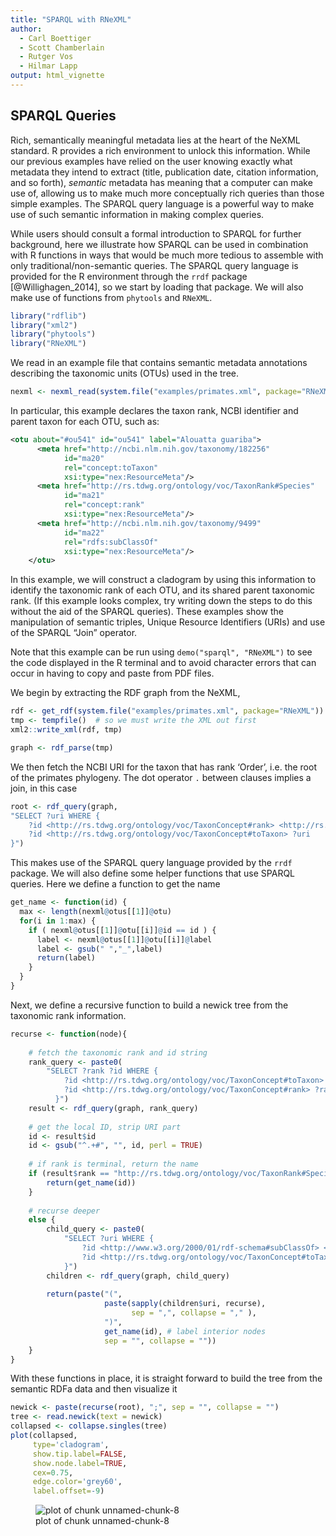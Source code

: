 ```yaml
---
title: "SPARQL with RNeXML"
author:
  - Carl Boettiger
  - Scott Chamberlain
  - Rutger Vos
  - Hilmar Lapp
output: html_vignette
---
```


<!--
%\VignetteEngine{knitr::rmarkdown}
%\VignetteIndexEntry{SPARQL with RNeXML}
-->









## SPARQL Queries

Rich, semantically meaningful metadata lies at the heart of the NeXML
standard.  R provides a rich environment to unlock this information.
While our previous examples have relied on the user knowing exactly
what metadata they intend to extract (title, publication date, citation
information, and so forth), _semantic_ metadata has meaning that a
computer can make use of, allowing us to make much more conceptually
rich queries than those simple examples.  The SPARQL query language
is a powerful way to make use of such semantic information in making 
complex queries. 

While users should consult a formal introduction to SPARQL for further
background, here we illustrate how SPARQL can be used in combination
with R functions in ways that would be much more tedious to assemble
with only traditional/non-semantic queries.  The SPARQL query language
is provided for the R environment through the `rrdf` package [@Willighagen_2014],
so we start by loading that package.  We will also make use of functions
from `phytools` and `RNeXML`.  


```r
library("rdflib")
library("xml2")
library("phytools")
library("RNeXML")
```

We read in an example file that contains semantic metadata annotations
describing the taxonomic units (OTUs) used in the tree.  


```r
nexml <- nexml_read(system.file("examples/primates.xml", package="RNeXML"))
```

In particular, this example declares the taxon rank, NCBI identifier and parent taxon
for each OTU, such as:

```xml
<otu about="#ou541" id="ou541" label="Alouatta guariba">
      <meta href="http://ncbi.nlm.nih.gov/taxonomy/182256" 
            id="ma20" 
            rel="concept:toTaxon" 
            xsi:type="nex:ResourceMeta"/>
      <meta href="http://rs.tdwg.org/ontology/voc/TaxonRank#Species" 
            id="ma21" 
            rel="concept:rank" 
            xsi:type="nex:ResourceMeta"/>
      <meta href="http://ncbi.nlm.nih.gov/taxonomy/9499" 
            id="ma22" 
            rel="rdfs:subClassOf" 
            xsi:type="nex:ResourceMeta"/>
    </otu>

```

In this example, we will construct a cladogram by using this information
to identify the taxonomic rank of each OTU, and its shared parent
taxonomic rank.  (If this example looks complex, try writing down the
steps to do this without the aid of the SPARQL queries).  These examples
show the manipulation of semantic triples, Unique Resource Identifiers
(URIs) and use of the SPARQL "Join" operator.

Note that this example can be run using `demo("sparql", "RNeXML")` to see the 
code displayed in the R terminal and to avoid character errors that
can occur in having to copy and paste from PDF files.  

We begin by extracting the RDF graph from the NeXML,


```r
rdf <- get_rdf(system.file("examples/primates.xml", package="RNeXML"))
tmp <- tempfile()  # so we must write the XML out first
xml2::write_xml(rdf, tmp) 

graph <- rdf_parse(tmp)
```

We then fetch the NCBI URI for the taxon that has rank 'Order', i.e. the
root of the primates phylogeny. The dot operator `.` between clauses
implies a join, in this case


```r
root <- rdf_query(graph, 
"SELECT ?uri WHERE { 
    ?id <http://rs.tdwg.org/ontology/voc/TaxonConcept#rank> <http://rs.tdwg.org/ontology/voc/TaxonRank#Order> . 
    ?id <http://rs.tdwg.org/ontology/voc/TaxonConcept#toTaxon> ?uri    
}")
```


This makes use of the SPARQL query language provided by the `rrdf`
package.  We will also define some helper functions that use SPARQL
queries.  Here we define a function to get the name


```r
get_name <- function(id) {
  max <- length(nexml@otus[[1]]@otu)
  for(i in 1:max) {
    if ( nexml@otus[[1]]@otu[[i]]@id == id ) {
      label <- nexml@otus[[1]]@otu[[i]]@label
      label <- gsub(" ","_",label)
      return(label)
    }
  }
}
```


Next, we define a recursive function to build a newick tree from the taxonomic rank information.  


```r
recurse <- function(node){
  
    # fetch the taxonomic rank and id string
    rank_query <- paste0(
        "SELECT ?rank ?id WHERE {
            ?id <http://rs.tdwg.org/ontology/voc/TaxonConcept#toTaxon> <",node,"> .
            ?id <http://rs.tdwg.org/ontology/voc/TaxonConcept#rank> ?rank
          }")
    result <- rdf_query(graph, rank_query)
    
    # get the local ID, strip URI part
    id <- result$id
    id <- gsub("^.+#", "", id, perl = TRUE)
    
    # if rank is terminal, return the name
    if (result$rank == "http://rs.tdwg.org/ontology/voc/TaxonRank#Species") {
        return(get_name(id))
    }
    
    # recurse deeper
    else {
        child_query <- paste0(
            "SELECT ?uri WHERE {
                ?id <http://www.w3.org/2000/01/rdf-schema#subClassOf> <",node,"> .
                ?id <http://rs.tdwg.org/ontology/voc/TaxonConcept#toTaxon> ?uri
            }")
        children <- rdf_query(graph, child_query)
        
        return(paste("(", 
                     paste(sapply(children$uri, recurse), 
                           sep = ",", collapse = "," ), 
                     ")",  
                     get_name(id), # label interior nodes
                     sep = "", collapse = ""))
    }
}
```


With these functions in place, it is straight forward to build the tree
from the semantic RDFa data and then visualize it



```r
newick <- paste(recurse(root), ";", sep = "", collapse = "")
tree <- read.newick(text = newick)
collapsed <- collapse.singles(tree)
plot(collapsed, 
     type='cladogram', 
     show.tip.label=FALSE, 
     show.node.label=TRUE, 
     cex=0.75, 
     edge.color='grey60', 
     label.offset=-9)
```

![plot of chunk unnamed-chunk-8](sparql-unnamed-chunk-8-1.png)
